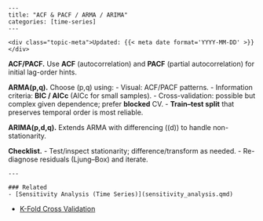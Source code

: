     ---
    title: "ACF & PACF / ARMA / ARIMA"
    categories: [time-series]
    ---

    <div class="topic-meta">Updated: {{< meta date format='YYYY-MM-DD' >}}</div>


**ACF/PACF.** Use **ACF** (autocorrelation) and **PACF** (partial autocorrelation) for initial lag-order hints.

**ARMA(p,q).** Choose \(p,q\) using:
- Visual: ACF/PACF patterns.
- Information criteria: **BIC / AICc** (AICc for small samples).
- Cross-validation: possible but complex given dependence; prefer **blocked** CV.
- **Train–test split** that preserves temporal order is most reliable.

**ARIMA(p,d,q).** Extends ARMA with differencing (\(d\)) to handle non-stationarity.

**Checklist.**
- Test/inspect stationarity; difference/transform as needed.
- Re-diagnose residuals (Ljung–Box) and iterate.


    ---

    ### Related
    - [Sensitivity Analysis (Time Series)](sensitivity_analysis.qmd)
- [K-Fold Cross Validation](kfold_cv.qmd)
